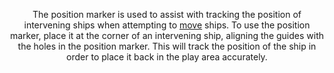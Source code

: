 <Header title="Position marker" />

The position marker is used to assist with tracking the position of
intervening ships when attempting to [move](/article/Move) ships. To use the position
marker, place it at the corner of an intervening ship, aligning the guides
with the holes in the position marker. This will track the position of the
ship in order to place it back in the play area accurately.

<ImgCenter alt="Position Marker" src="/images/Position_Marker.webp" />
<TextCenter text="Position Marker" />
